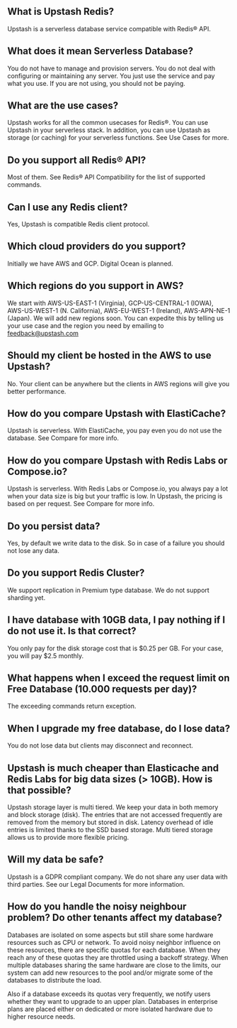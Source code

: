 ## What is Upstash Redis?

Upstash is a serverless database service compatible with Redis® API.

## What does it mean Serverless Database?

You do not have to manage and provision servers. You do not deal with
configuring or maintaining any server. You just use the service and pay what you
use. If you are not using, you should not be paying.

## What are the use cases?

Upstash works for all the common usecases for Redis®. You can use Upstash in
your serverless stack. In addition, you can use Upstash as storage (or caching)
for your serverless functions. See Use Cases for more.

## Do you support all Redis® API?

Most of them. See Redis® API Compatibility for the list of supported commands.

## Can I use any Redis client?

Yes, Upstash is compatible Redis client protocol.

## Which cloud providers do you support?

Initially we have AWS and GCP. Digital Ocean is planned.

## Which regions do you support in AWS?

We start with AWS-US-EAST-1 (Virginia), GCP-US-CENTRAL-1 (IOWA), AWS-US-WEST-1
(N. California), AWS-EU-WEST-1 (Ireland), AWS-APN-NE-1 (Japan). We will add new
regions soon. You can expedite this by telling us your use case and the region
you need by emailing to feedback@upstash.com

## Should my client be hosted in the AWS to use Upstash?

No. Your client can be anywhere but the clients in AWS regions will give you
better performance.

## How do you compare Upstash with ElastiCache?

Upstash is serverless. With ElastiCache, you pay even you do not use the
database. See Compare for more info.

## How do you compare Upstash with Redis Labs or Compose.io?

Upstash is serverless. With Redis Labs or Compose.io, you always pay a lot when
your data size is big but your traffic is low. In Upstash, the pricing is based
on per request. See Compare for more info.

## Do you persist data?

Yes, by default we write data to the disk. So in case of a failure you should
not lose any data.

## Do you support Redis Cluster?

We support replication in Premium type database. We do not support sharding yet.

## I have database with 10GB data, I pay nothing if I do not use it. Is that correct?

You only pay for the disk storage cost that is \$0.25 per GB. For your case, you
will pay \$2.5 monthly.

## What happens when I exceed the request limit on Free Database (10.000 requests per day)?

The exceeding commands return exception.

## When I upgrade my free database, do I lose data?

You do not lose data but clients may disconnect and reconnect.

## Upstash is much cheaper than Elasticache and Redis Labs for big data sizes (> 10GB). How is that possible?

Upstash storage layer is multi tiered. We keep your data in both memory and
block storage (disk). The entries that are not accessed frequently are removed
from the memory but stored in disk. Latency overhead of idle entries is limited
thanks to the SSD based storage. Multi tiered storage allows us to provide more
flexible pricing.

## Will my data be safe?

Upstash is a GDPR compliant company. We do not share any user data with third
parties. See our Legal Documents for more information.

## How do you handle the noisy neighbour problem? Do other tenants affect my database?

Databases are isolated on some aspects but still share some hardware resources
such as CPU or network. To avoid noisy neighbor influence on these resources,
there are specific quotas for each database. When they reach any of these quotas
they are throttled using a backoff strategy. When multiple databases sharing the
same hardware are close to the limits, our system can add new resources to the
pool and/or migrate some of the databases to distribute the load.

Also if a database exceeds its quotas very frequently, we notify users whether
they want to upgrade to an upper plan. Databases in enterprise plans are placed
either on dedicated or more isolated hardware due to higher resource needs.
